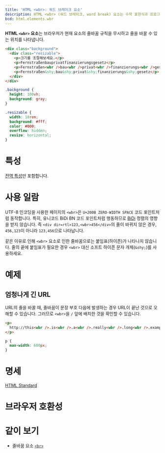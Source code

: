 ```yaml
---
title: 'HTML <wbr>: 워드 브레이크 요소'
description: HTML <wbr> (워드 브레이크, word break) 요소는 수학 표현식과 프로그래밍에서 변수의 이름을 나타냅니다.
bcd: html.elements.wbr
---
```


**HTML `<wbr>` 요소**는 브라우저가 현재 요소의 줄바꿈 규칙을 무시하고 줄을 바꿀 수 있는 위치를 나타냅니다.

```html hidden name=demo
<div class="background">
  <div class="resizable">
    <p>크기를 조절해보세요.</p>
    <p>Fernstraßenbauprivatfinanzierungsgesetz</p>
    <p>Fernstraßen<wbr />bau<wbr />privat<wbr />finanzierungs<wbr />gesetz</p>
    <p>Fernstraßen&shy;bau&shy;privat&shy;finanzierungs&shy;gesetz</p>
  </div>
</div>
```

```css hidden name=demo
.background {
  height: 100vh;
  background: gray;
}

.resizable {
  width: 18rem;
  background: #fff;
  color: #000;
  overflow: hidden;
  resize: horizontal;
}
```

<LiveExample height={240} lang="html" name="demo" />

# 특성

[전역 특성](/docs/Web/HTML/Global_attributes)만 포함합니다.

# 사용 일람

UTF-8 인코딩을 사용한 페이지의 `<wbr>`은 `U+200B ZERO-WIDTH SPACE` 코드 포인트처럼 동작합니다. 특히, 유니코드 BiDi BN 코드 포인트처럼 행동하므로 [BiDi](https://developer.mozilla.org/en-US/docs/Glossary/BiDi) 정렬의 영향을 받지 않습니다. 즉 `<div dir=rtl>123,<wbr>456</div>`의 줄이 바뀌지 않은 경우, `456,123`이 아니라 `123,456`으로 나타납니다.

같은 이유로 인해 `<wbr>` 요소로 인한 줄바꿈으로는 붙임표(하이픈)가 나타나지 않습니다. 줄의 끝에 붙임표가 필요한 경우 `<wbr>` 대신 소프트 하이픈 문자 개체(`&shy;`)를 사용하세요.

# 예제

## 엄청나게 긴 URL

URL의 줄을 바꿀 때, 줄바꿈이 문장 부호 다음에 발생하는 경우 URL이 끝난 것으로 오해할 수 있습니다. 그러므로 `<wbr>`을 `/` 앞에 배치한 것을 확인할 수 있습니다.

```html hidden name=long
<p>
  http://this<wbr />.is<wbr />.a<wbr />.really<wbr />.long<wbr />.example<wbr />.com/with<wbr />/deeper<wbr />/level<wbr />/pages<wbr />/deeper<wbr />/level<wbr />/pages<wbr />/deeper<wbr />/level<wbr />/pages<wbr />/deeper<wbr />/level<wbr />/pages<wbr />/deeper<wbr />/level<wbr />/pages
</p>
```

```css editable=false hidden name=long hidden
p {
  max-width: 600px;
}
```

<LiveExample name="long" height={140} />

# 명세

[HTML Standard](https://html.spec.whatwg.org/multipage/semantics.html#the-wbr-element)

# 브라우저 호환성

<BrowserCompat data={props.bcd} />

# 같이 보기

- 줄바꿈 요소 [`<br>`](./br)
